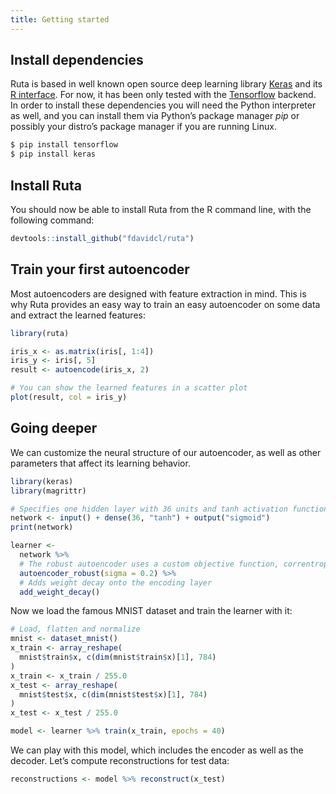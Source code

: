 ```yaml
---
title: Getting started
---
```


## Install dependencies

Ruta is based in well known open source deep learning library [Keras](https://keras.io) and its [R interface](https://keras.rstudio.com). For now, it has been only tested with the [Tensorflow](https://www.tensorflow.org/) backend. In order to install these dependencies you will need the Python interpreter as well, and you can install them via Python's package manager *pip* or possibly your distro's package manager if you are running Linux.

~~~sh
$ pip install tensorflow
$ pip install keras
~~~

## Install Ruta

You should now be able to install Ruta from the R command line, with the following command:

```r
devtools::install_github("fdavidcl/ruta")
```

## Train your first autoencoder

Most autoencoders are designed with feature extraction in mind. This is why Ruta provides an easy way to train an easy autoencoder on some data and extract the learned features:

```r
library(ruta)

iris_x <- as.matrix(iris[, 1:4])
iris_y <- iris[, 5]
result <- autoencode(iris_x, 2)

# You can show the learned features in a scatter plot
plot(result, col = iris_y)
```

## Going deeper

We can customize the neural structure of our autoencoder, as well as other parameters that affect its learning behavior.

```r
library(keras)
library(magrittr)

# Specifies one hidden layer with 36 units and tanh activation function
network <- input() + dense(36, "tanh") + output("sigmoid")
print(network)

learner <-
  network %>%
  # The robust autoencoder uses a custom objective function, correntropy
  autoencoder_robust(sigma = 0.2) %>%
  # Adds weight decay onto the encoding layer
  add_weight_decay()
```

Now we load the famous MNIST dataset and train the learner with it:

```r
# Load, flatten and normalize
mnist <- dataset_mnist()
x_train <- array_reshape(
  mnist$train$x, c(dim(mnist$train$x)[1], 784)
)
x_train <- x_train / 255.0
x_test <- array_reshape(
  mnist$test$x, c(dim(mnist$test$x)[1], 784)
)
x_test <- x_test / 255.0

model <- learner %>% train(x_train, epochs = 40)
```

We can play with this model, which includes the encoder as well as the decoder. Let's compute reconstructions for test data:

```r
reconstructions <- model %>% reconstruct(x_test)
```
